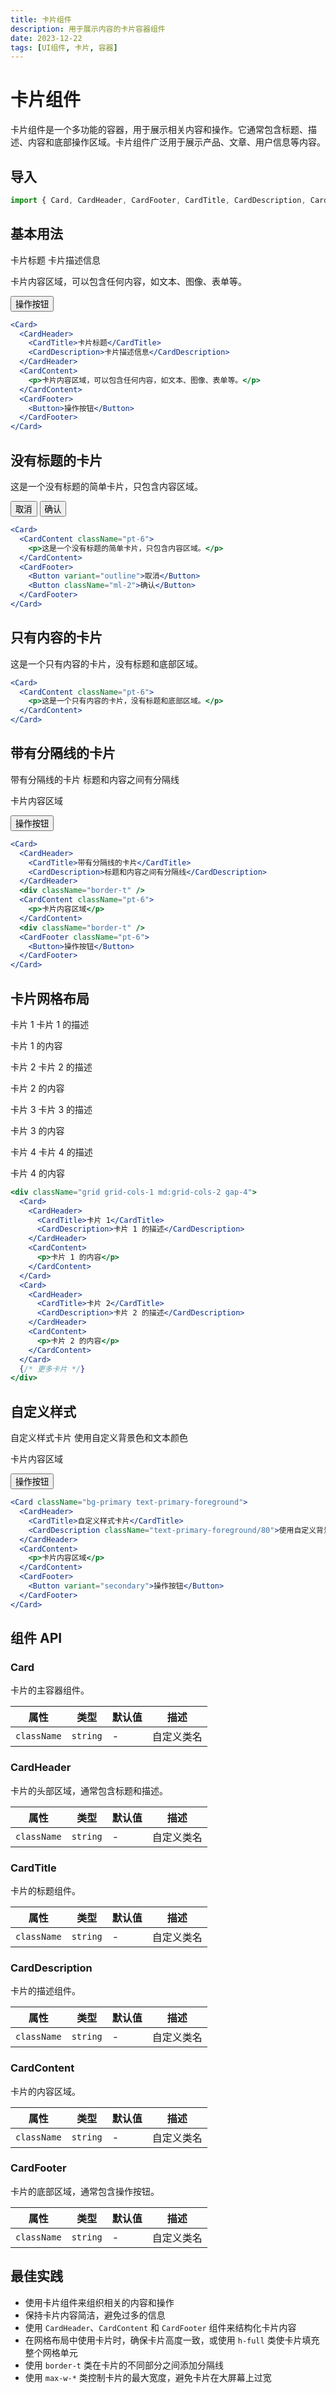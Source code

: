 ```yaml
---
title: 卡片组件
description: 用于展示内容的卡片容器组件
date: 2023-12-22
tags: [UI组件, 卡片, 容器]
---
```



# 卡片组件

卡片组件是一个多功能的容器，用于展示相关内容和操作。它通常包含标题、描述、内容和底部操作区域。卡片组件广泛用于展示产品、文章、用户信息等内容。

## 导入

```jsx
import { Card, CardHeader, CardFooter, CardTitle, CardDescription, CardContent } from "@/components/ui/card"
```

## 基本用法

<Card className="max-w-md">
  <CardHeader>
    <CardTitle>卡片标题</CardTitle>
    <CardDescription>卡片描述信息</CardDescription>
  </CardHeader>
  <CardContent>
    <p>卡片内容区域，可以包含任何内容，如文本、图像、表单等。</p>
  </CardContent>
  <CardFooter>
    <Button>操作按钮</Button>
  </CardFooter>
</Card>

```jsx
<Card>
  <CardHeader>
    <CardTitle>卡片标题</CardTitle>
    <CardDescription>卡片描述信息</CardDescription>
  </CardHeader>
  <CardContent>
    <p>卡片内容区域，可以包含任何内容，如文本、图像、表单等。</p>
  </CardContent>
  <CardFooter>
    <Button>操作按钮</Button>
  </CardFooter>
</Card>
```

## 没有标题的卡片

<Card className="max-w-md">
  <CardContent className="pt-6">
    <p>这是一个没有标题的简单卡片，只包含内容区域。</p>
  </CardContent>
  <CardFooter>
    <Button variant="outline">取消</Button>
    <Button className="ml-2">确认</Button>
  </CardFooter>
</Card>

```jsx
<Card>
  <CardContent className="pt-6">
    <p>这是一个没有标题的简单卡片，只包含内容区域。</p>
  </CardContent>
  <CardFooter>
    <Button variant="outline">取消</Button>
    <Button className="ml-2">确认</Button>
  </CardFooter>
</Card>
```

## 只有内容的卡片

<Card className="max-w-md">
  <CardContent className="pt-6">
    <p>这是一个只有内容的卡片，没有标题和底部区域。</p>
  </CardContent>
</Card>

```jsx
<Card>
  <CardContent className="pt-6">
    <p>这是一个只有内容的卡片，没有标题和底部区域。</p>
  </CardContent>
</Card>
```

## 带有分隔线的卡片

<Card className="max-w-md">
  <CardHeader>
    <CardTitle>带有分隔线的卡片</CardTitle>
    <CardDescription>标题和内容之间有分隔线</CardDescription>
  </CardHeader>
  <div className="border-t" />
  <CardContent className="pt-6">
    <p>卡片内容区域</p>
  </CardContent>
  <div className="border-t" />
  <CardFooter className="pt-6">
    <Button>操作按钮</Button>
  </CardFooter>
</Card>

```jsx
<Card>
  <CardHeader>
    <CardTitle>带有分隔线的卡片</CardTitle>
    <CardDescription>标题和内容之间有分隔线</CardDescription>
  </CardHeader>
  <div className="border-t" />
  <CardContent className="pt-6">
    <p>卡片内容区域</p>
  </CardContent>
  <div className="border-t" />
  <CardFooter className="pt-6">
    <Button>操作按钮</Button>
  </CardFooter>
</Card>
```

## 卡片网格布局

<div className="grid grid-cols-1 md:grid-cols-2 gap-4">
  <Card>
    <CardHeader>
      <CardTitle>卡片 1</CardTitle>
      <CardDescription>卡片 1 的描述</CardDescription>
    </CardHeader>
    <CardContent>
      <p>卡片 1 的内容</p>
    </CardContent>
  </Card>
  <Card>
    <CardHeader>
      <CardTitle>卡片 2</CardTitle>
      <CardDescription>卡片 2 的描述</CardDescription>
    </CardHeader>
    <CardContent>
      <p>卡片 2 的内容</p>
    </CardContent>
  </Card>
  <Card>
    <CardHeader>
      <CardTitle>卡片 3</CardTitle>
      <CardDescription>卡片 3 的描述</CardDescription>
    </CardHeader>
    <CardContent>
      <p>卡片 3 的内容</p>
    </CardContent>
  </Card>
  <Card>
    <CardHeader>
      <CardTitle>卡片 4</CardTitle>
      <CardDescription>卡片 4 的描述</CardDescription>
    </CardHeader>
    <CardContent>
      <p>卡片 4 的内容</p>
    </CardContent>
  </Card>
</div>

```jsx
<div className="grid grid-cols-1 md:grid-cols-2 gap-4">
  <Card>
    <CardHeader>
      <CardTitle>卡片 1</CardTitle>
      <CardDescription>卡片 1 的描述</CardDescription>
    </CardHeader>
    <CardContent>
      <p>卡片 1 的内容</p>
    </CardContent>
  </Card>
  <Card>
    <CardHeader>
      <CardTitle>卡片 2</CardTitle>
      <CardDescription>卡片 2 的描述</CardDescription>
    </CardHeader>
    <CardContent>
      <p>卡片 2 的内容</p>
    </CardContent>
  </Card>
  {/* 更多卡片 */}
</div>
```

## 自定义样式

<Card className="max-w-md bg-primary text-primary-foreground">
  <CardHeader>
    <CardTitle>自定义样式卡片</CardTitle>
    <CardDescription className="text-primary-foreground/80">使用自定义背景色和文本颜色</CardDescription>
  </CardHeader>
  <CardContent>
    <p>卡片内容区域</p>
  </CardContent>
  <CardFooter>
    <Button variant="secondary">操作按钮</Button>
  </CardFooter>
</Card>

```jsx
<Card className="bg-primary text-primary-foreground">
  <CardHeader>
    <CardTitle>自定义样式卡片</CardTitle>
    <CardDescription className="text-primary-foreground/80">使用自定义背景色和文本颜色</CardDescription>
  </CardHeader>
  <CardContent>
    <p>卡片内容区域</p>
  </CardContent>
  <CardFooter>
    <Button variant="secondary">操作按钮</Button>
  </CardFooter>
</Card>
```

## 组件 API

### Card

卡片的主容器组件。

| 属性 | 类型 | 默认值 | 描述 |
| --- | --- | --- | --- |
| `className` | `string` | - | 自定义类名 |

### CardHeader

卡片的头部区域，通常包含标题和描述。

| 属性 | 类型 | 默认值 | 描述 |
| --- | --- | --- | --- |
| `className` | `string` | - | 自定义类名 |

### CardTitle

卡片的标题组件。

| 属性 | 类型 | 默认值 | 描述 |
| --- | --- | --- | --- |
| `className` | `string` | - | 自定义类名 |

### CardDescription

卡片的描述组件。

| 属性 | 类型 | 默认值 | 描述 |
| --- | --- | --- | --- |
| `className` | `string` | - | 自定义类名 |

### CardContent

卡片的内容区域。

| 属性 | 类型 | 默认值 | 描述 |
| --- | --- | --- | --- |
| `className` | `string` | - | 自定义类名 |

### CardFooter

卡片的底部区域，通常包含操作按钮。

| 属性 | 类型 | 默认值 | 描述 |
| --- | --- | --- | --- |
| `className` | `string` | - | 自定义类名 |

## 最佳实践

- 使用卡片组件来组织相关的内容和操作
- 保持卡片内容简洁，避免过多的信息
- 使用 `CardHeader`、`CardContent` 和 `CardFooter` 组件来结构化卡片内容
- 在网格布局中使用卡片时，确保卡片高度一致，或使用 `h-full` 类使卡片填充整个网格单元
- 使用 `border-t` 类在卡片的不同部分之间添加分隔线
- 使用 `max-w-*` 类控制卡片的最大宽度，避免卡片在大屏幕上过宽
